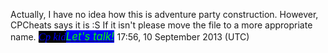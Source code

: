 Actually, I have no idea how this is adventure party construction. However, CPCheats says it is :S If it isn't please move the file to a more appropriate name. <big><font face="comic sans ms">[[User:Cp kid|<span style="color:blue;background:black">'' Cp kid ''</span>]]</font>[[User talk:Cp kid|<span style="color:lime;background:blue">'' Let's talk! ''</span>]] </big> 17:56, 10 September 2013 (UTC)
